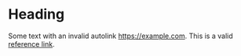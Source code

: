 # Heading

Some text with an invalid autolink <https://example.com>. This is a valid
[reference link](https://example.com).
